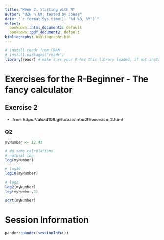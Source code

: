 ```yaml
---
title: "Week 2: Starting with R"
author: "UZH n UU: tested by Jonas"
date: "`r format(Sys.time(), '%d %B, %Y')`"
output:
  bookdown::html_document2: default
  bookdown::pdf_document2: default
bibliography: bibliography.bib
---
```


```r
# install readr from CRAN
# install.packages("readr")
library(readr) # make sure your R has this library loaded, if not install it (see line above)
```

# Exercises for the R-Beginner - The fancy calculator

## Exercise 2
* from https://alexd106.github.io/intro2R/exercise_2.html

### Q2
```r
myNumber <- 12.43

# do some calculations
# natural log
log(myNumber)
```

```r
# log10
log10(myNumber)
```

```r
# log2
log2(myNumber)
log(myNumber,2)
```
```r
sqrt(myNumber)
```


# Session Information

```r
pander::pander(sessionInfo())
```

